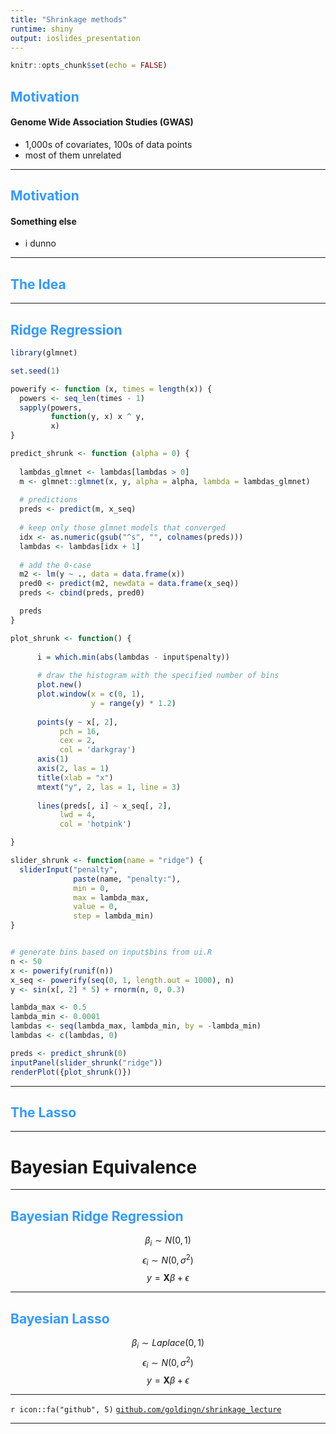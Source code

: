 ```yaml
---
title: "Shrinkage methods"
runtime: shiny
output: ioslides_presentation
---
```


<style>
h2 { 
 color: #3399ff;		
}
h3 { 
 color: #3399ff;		
}
</style>

```r
knitr::opts_chunk$set(echo = FALSE)
```

## Motivation

#### Genome Wide Association Studies (GWAS)
 - 1,000s of covariates, 100s of data points
 - most of them unrelated

---

## Motivation

#### Something else
 - i dunno

---

## The Idea

---

## Ridge Regression

```r
library(glmnet)

set.seed(1)

powerify <- function (x, times = length(x)) {
  powers <- seq_len(times - 1)
  sapply(powers,
         function(y, x) x ^ y,
         x)
}

predict_shrunk <- function (alpha = 0) {
  
  lambdas_glmnet <- lambdas[lambdas > 0]
  m <- glmnet::glmnet(x, y, alpha = alpha, lambda = lambdas_glmnet)
  
  # predictions
  preds <- predict(m, x_seq)
  
  # keep only those glmnet models that converged
  idx <- as.numeric(gsub("^s", "", colnames(preds)))
  lambdas <- lambdas[idx + 1]
  
  # add the 0-case
  m2 <- lm(y ~ ., data = data.frame(x))
  pred0 <- predict(m2, newdata = data.frame(x_seq))
  preds <- cbind(preds, pred0)

  preds
}

plot_shrunk <- function() {
  
      i = which.min(abs(lambdas - input$penalty))
      
      # draw the histogram with the specified number of bins
      plot.new()
      plot.window(x = c(0, 1),
                  y = range(y) * 1.2)
      
      points(y ~ x[, 2],
           pch = 16,
           cex = 2,
           col = 'darkgray')
      axis(1)
      axis(2, las = 1)
      title(xlab = "x")
      mtext("y", 2, las = 1, line = 3)
      
      lines(preds[, i] ~ x_seq[, 2],
           lwd = 4,
           col = 'hotpink')

}

slider_shrunk <- function(name = "ridge") {
  sliderInput("penalty",
              paste(name, "penalty:"),
              min = 0,
              max = lambda_max,
              value = 0,
              step = lambda_min)
}


# generate bins based on input$bins from ui.R
n <- 50
x <- powerify(runif(n))
x_seq <- powerify(seq(0, 1, length.out = 1000), n)
y <- sin(x[, 2] * 5) + rnorm(n, 0, 0.3)

lambda_max <- 0.5
lambda_min <- 0.0001
lambdas <- seq(lambda_max, lambda_min, by = -lambda_min)
lambdas <- c(lambdas, 0)

preds <- predict_shrunk(0)
inputPanel(slider_shrunk("ridge"))
renderPlot({plot_shrunk()})
```

---

## The Lasso

---

# Bayesian Equivalence

---

## Bayesian Ridge Regression

$$\beta_i \sim N(0, 1)$$
$$\epsilon_i \sim N(0, \sigma^2)$$
$$y = \mathbf{X} \beta + \epsilon$$

---

## Bayesian Lasso

$$\beta_i \sim Laplace(0, 1)$$
$$\epsilon_i \sim N(0, \sigma^2)$$
$$y = \mathbf{X} \beta + \epsilon$$

---

`r icon::fa("github", 5)`
[`github.com/goldingn/shrinkage_lecture`](https://github.com/goldingn/shrinkage_lecture)

---


